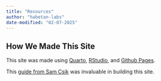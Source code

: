 ```yaml
---
title: "Resources"
author: "habetan-labs"
date-modified: "02-07-2025"
---
```


## How We Made This Site

This site was made using [Quarto](https://quarto.org/docs/websites/), [RStudio](https://posit.co/download/rstudio-desktop/), and [Github Pages](https://pages.github.com). 

This [guide from Sam Csik](https://ucsb-meds.github.io/creating-quarto-websites/) was invaluable in building this site.
